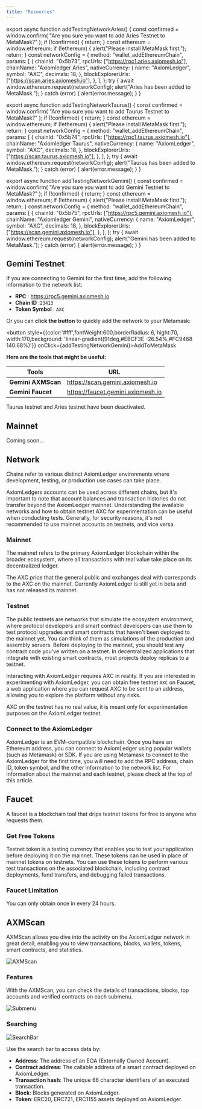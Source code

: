 ```yaml
---
title: "Resources"
---
```


export async function addTestingNetworkAries() {
  const confirmed = window.confirm(
    "Are you sure you want to add Aries Testnet to MetaMask?"
  );
  if (!confirmed) {
    return;
  }
  const ethereum = window.ethereum;
  if (!ethereum) {
    alert("Please install MetaMask first.");
    return;
  }
  const networkConfig = {
    method: "wallet_addEthereumChain",
    params: [
      {
        chainId: "0x5b73",
        rpcUrls: ["https://rpc1.aries.axiomesh.io"],
        chainName: "Axiomledger Aries",
        nativeCurrency: {
          name: "AxiomLedger",
          symbol: "AXC",
          decimals: 18,
        },
        blockExplorerUrls: ["https://scan.aries.axiomesh.io"],
      },
    ],
  };
  try {
    await window.ethereum.request(networkConfig);
    alert("Aries has been added to MetaMask.");
  } catch (error) {
    alert(error.message);
  }
}

export async function addTestingNetworkTaurus() {
  const confirmed = window.confirm(
    "Are you sure you want to add Taurus Testnet to MetaMask?"
  );
  if (!confirmed) {
    return;
  }
  const ethereum = window.ethereum;
  if (!ethereum) {
    alert("Please install MetaMask first.");
    return;
  }
  const networkConfig = {
    method: "wallet_addEthereumChain",
    params: [
      {
        chainId: "0x5b74",
        rpcUrls: ["https://rpc1.taurus.axiomesh.io"],
        chainName: "Axiomledger Taurus",
        nativeCurrency: {
          name: "AxiomLedger",
          symbol: "AXC",
          decimals: 18,
        },
        blockExplorerUrls: ["https://scan.taurus.axiomesh.io"],
      },
    ],
  };
  try {
    await window.ethereum.request(networkConfig);
    alert("Taurus has been added to MetaMask.");
  } catch (error) {
    alert(error.message);
  }
}


export async function addTestingNetworkGemini() {
  const confirmed = window.confirm(
    "Are you sure you want to add Gemini Testnet to MetaMask?"
  );
  if (!confirmed) {
    return;
  }
  const ethereum = window.ethereum;
  if (!ethereum) {
    alert("Please install MetaMask first.");
    return;
  }
  const networkConfig = {
    method: "wallet_addEthereumChain",
    params: [
      {
        chainId: "0x5b75",
        rpcUrls: ["https://rpc5.gemini.axiomesh.io"],
        chainName: "Axiomledger Gemini",
        nativeCurrency: {
          name: "AxiomLedger",
          symbol: "AXC",
          decimals: 18,
        },
        blockExplorerUrls: ["https://scan.gemini.axiomesh.io"],
      },
    ],
  };
  try {
    await window.ethereum.request(networkConfig);
    alert("Gemini has been added to MetaMask.");
  } catch (error) {
    alert(error.message);
  }
}

## Gemini Testnet

If you are connecting to Gemini for the first time, add the following information to the network list:

- **RPC** : https://rpc5.gemini.axiomesh.io
- **Chain ID** :`23413`
- **Token Symbol** : `AXC`

Or you can **click the button** to quickly add the network to your Metamask:

<button style={{color:'#fff',fontWeight:600,borderRadius: 6, hight:70, width:170,background: 'linear-gradient(91deg,#EBCF3E -26.54%,#FC9468 140.68%)'}} onClick={addTestingNetworkGemini}>AddToMetaMask</button>

**Here are the tools that might be useful:**

| **Tools**          | **URL**                           |
| ------------------ | --------------------------------- |
| **Gemini AXMScan** | https://scan.gemini.axiomesh.io   |
| **Gemini Faucet**  | https://faucet.gemini.axiomesh.io |



<Warning> Taurus testnet and Aries testnet have been deactivated. </Warning>


## Mainnet

Coming soon...

## Network

Chains refer to various distinct AxiomLedger environments where development, testing, or production use cases can take place.

AxiomLedgers accounts can be used across different chains, but it's important to note that account balances and transaction histories do not transfer beyond the AxiomLedger mainnet. Understanding the available networks and how to obtain testnet AXC for experimentation can be useful when conducting tests. Generally, for security reasons, it's not recommended to use mainnet accounts on testnets, and vice versa.

### Mainnet

The mainnet refers to the primary AxiomLedger blockchain within the broader ecosystem, where all transactions with real value take place on its decentralized ledger.

The AXC price that the general public and exchanges deal with corresponds to the AXC on the mainnet. Currently AxiomLedger is still yet in beta and has not released its mainnet.

### Testnet

The public testnets are networks that simulate the ecosystem environment, where protocol developers and smart contract developers can use them to test protocol upgrades and smart contracts that haven't been deployed to the mainnet yet. You can think of them as simulations of the production and assembly servers.
Before deploying to the mainnet, you should test any contract code you've written on a testnet. In decentralized applications that integrate with existing smart contracts, most projects deploy replicas to a testnet.

Interacting with AxiomLedger requires AXC in reality. If you are interested in experimenting with AxiomLedger, you can obtain free testnet `AXC` on Faucet, a web application where you can request AXC to be sent to an address, allowing you to explore the platform without any risks.

AXC on the testnet has no real value, it is meant only for experimentation purposes on the AxiomLedger testnet.

### Connect to the AxiomLedger

AxiomLedger is an EVM-compatible blockchain. Once you have an Ethereum address, you can connect to AxiomLedger using popular wallets (such as Metamask) or SDK.
If you are using Metamask to connect to the AxiomLedger for the first time, you will need to add the RPC address, chain ID, token symbol, and the other information to the network list. For information about the mainnet and each testnet, please check at the top of this article.

## Faucet

A faucet is a blockchain tool that drips testnet tokens for free to anyone who requests them.

### Get Free Tokens

Testnet token is a testing currency that enables you to test your application before deploying it on the mainnet. These tokens can be used in place of mainnet tokens on testnets. You can use these tokens to perform various test transactions on the associated blockchain, including contract deployments, fund transfers, and debugging failed transactions.

### Faucet Limitation

You can only obtain once in every 24 hours.

## AXMScan

AXMScan allows you dive into the activity on the AxiomLedger network in great detail, enabling you to view transactions, blocks, wallets, tokens, smart contracts, and statistics.

![AXMScan](/en/images/getting-started/AXMScan1.png)

### Features

With the AXMScan, you can check the details of transactions, blocks, top accounts and verified contracts on each submenu.

![Submenu](/en/images/getting-started/SubMenu1.png)

### Searching

![SearchBar](/en/images/getting-started/SearchBar1.png)

Use the search bar to access data by:

- **Address**: The address of an EOA (Externally Owned Account).
- **Contract address**: The callable address of a smart contract deployed on AxiomLedger.
- **Transaction hash**: The unique 66 character identifiers of an executed transaction.
- **Block**: Blocks generated on AxiomLedger.
- **Token**: ERC20, ERC721, ERC1155 assets deployed on AxiomLedger.
